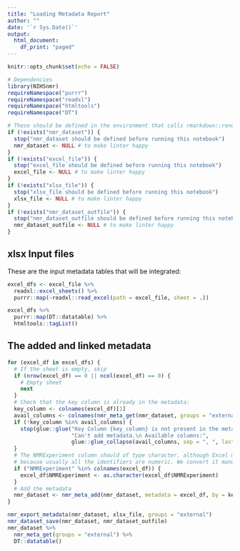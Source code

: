 ```yaml
---
title: "Loading Metadata Report"
author: ""
date: '`r Sys.Date()`'
output:
  html_document:
    df_print: "paged"
---
```


```r
knitr::opts_chunk$set(echo = FALSE)
```

```r
# Dependencies
library(NIHSnmr)
requireNamespace("purrr")
requireNamespace("readxl")
requireNamespace("htmltools")
requireNamespace("DT")
```


```r
# These should be defined in the environment that calls rmarkdown::render
if (!exists("nmr_dataset")) {
  stop("nmr_dataset should be defined before running this notebook")
  nmr_dataset <- NULL # to make linter happy
}
if (!exists("excel_file")) {
  stop("excel_file should be defined before running this notebook")
  excel_file <- NULL # to make linter happy
}
if (!exists("xlsx_file")) {
  stop("xlsx_file should be defined before running this notebook")
  xlsx_file <- NULL # to make linter happy
}
if (!exists("nmr_dataset_outfile")) {
  stop("nmr_dataset_outfile should be defined before running this notebook")
  nmr_dataset_outfile <- NULL # to make linter happy
}
```


## xlsx Input files

These are the input metadata tables that will be integrated:

```r
excel_dfs <- excel_file %>% 
  readxl::excel_sheets() %>%
  purrr::map(~readxl::read_excel(path = excel_file, sheet = .))
```


```r
excel_dfs %>%
  purrr::map(DT::datatable) %>%
  htmltools::tagList()
```


## The added and linked metadata

```r
for (excel_df in excel_dfs) {
  # If the sheet is empty, skip
  if (nrow(excel_df) == 0 || ncol(excel_df) == 0) {
    # Empty sheet
    next
  }
  # Check that the key column is already in the metadata:
  key_column <- colnames(excel_df)[1]
  avail_columns <- colnames(nmr_meta_get(nmr_dataset, groups = "external"))
  if (!key_column %in% avail_columns) {
    stop(glue::glue("Key Column {key_column} is not present in the metadata.",
                    "Can't add metadata.\n Available columns:",
                    glue::glue_collapse(avail_columns, sep = ", ", last = " and ")))
  }
  # The NMRExperiment column should of type character, although Excel may use numeric
  # because usually all the identifiers are numeric. We convert it manually:
  if ("NMRExperiment" %in% colnames(excel_df)) {
    excel_df$NMRExperiment <- as.character(excel_df$NMRExperiment)
  }
  # Add the metadata
  nmr_dataset <- nmr_meta_add(nmr_dataset, metadata = excel_df, by = key_column)
}
```

```r
nmr_export_metadata(nmr_dataset, xlsx_file, groups = "external")
nmr_dataset_save(nmr_dataset, nmr_dataset_outfile)
nmr_dataset %>%
  nmr_meta_get(groups = "external") %>%
  DT::datatable()
```

